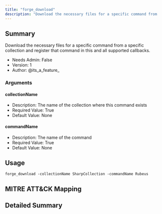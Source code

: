 ```yaml
---
title: "forge_download"
description: "Download the necessary files for a specific command from a specific collection and register that command in this and all supported callbacks."
---
```


## Summary
Download the necessary files for a specific command from a specific collection and register that command in this and all supported callbacks.

- Needs Admin: False  
- Version: 1  
- Author: @its_a_feature_  

### Arguments

#### collectionName

- Description: The name of the collection where this command exists  
- Required Value: True  
- Default Value: None  

#### commandName

- Description: The name of the command
- Required Value: True
- Default Value: None

## Usage

```
forge_download -collectionName SharpCollection -commandName Rubeus
```

## MITRE ATT&CK Mapping

## Detailed Summary

